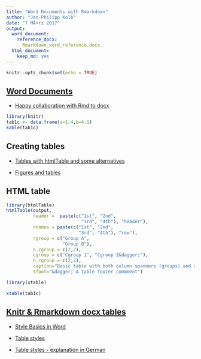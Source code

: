 ```yaml
---
title: "Word Documents with Rmarkdown"
author: "Jan-Philipp Kolb"
date: "7 MÃ¤rz 2017"
output:
  word_document:
    reference_docx:
      Rmarkdown_word_reference.docx
  html_document:
    keep_md: yes
---
```


```r
knitr::opts_chunk$set(echo = TRUE)
```

## [Word Documents](http://rmarkdown.rstudio.com/word_document_format.html)


- [Happy collaboration with Rmd to docx  ](http://rmarkdown.rstudio.com/articles_docx.html)

```r
library(knitr)
tab1c <- data.frame(a=1:4,b=4:1)
kable(tab1c)
```

## Creating tables

- [Tables with htmlTable and some alternatives](https://cran.r-project.org/web/packages/htmlTable/vignettes/tables.html)

- [Figures and tables ](http://kbroman.org/knitr_knutshell/pages/figs_tables.html)

## HTML table

```r
library(htmlTable)
htmlTable(output,
          header =  paste(c("1st", "2nd",
                            "3rd", "4th"), "header"),
          rnames = paste(c("1st", "2nd",
                           "3rd", "4th"), "row"),
          rgroup = c("Group A",
                     "Group B"),
          n.rgroup = c(2,2),
          cgroup = c("Cgroup 1", "Cgroup 2&dagger;"),
          n.cgroup = c(2,2), 
          caption="Basic table with both column spanners (groups) and row groups",
          tfoot="&dagger; A table footer commment")
```

```r
library(xtable)

xtable(tab1c)
```

## [Knitr & Rmarkdown docx tables](http://stackoverflow.com/questions/37671868/knitr-rmarkdown-docx-tables)

- [Style Basics in Word](https://support.office.com/en-us/article/Style-basics-in-Word-d382f84d-5c38-4444-98a5-9cbb6ede1ba4#bm1)

- [Table styles](https://support.office.com/en-us/article/Style-basics-in-Word-d382f84d-5c38-4444-98a5-9cbb6ede1ba4#bm2e)

- [Table styles - explanation in German](http://praxistipps.chip.de/word-eigene-tabellenvorlagen-erstellen_2273)